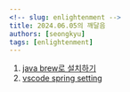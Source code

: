 ```yaml
---
<!-- slug: enlightenment -->
title: 2024.06.05의 깨달음
authors: [seongkyu]
tags: [enlightenment]
---
```


1. [java brew로 설치하기](https://llighter.github.io/install-java-on-mac/)
2. [vscode spring setting](https://velog.io/@jiyouan9/Spring-vscode%EB%A1%9C-Spring-%EC%8B%9C%EC%9E%91%ED%95%98%EA%B8%B0-maven%EC%9D%84-%EA%B3%81%EB%93%A4%EC%9D%B8)

